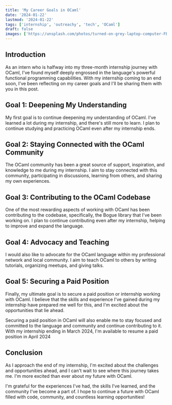 ```yaml
---
title: 'My Career Goals in OCaml'
date: '2024-01-22'
lastmod: '2024-01-22'
tags: ['internship', 'outreachy', 'tech', 'OCaml']
draft: false
images: ['https://unsplash.com/photos/turned-on-grey-laptop-computer-FBNxmwEVpAc']
---
```


## Introduction

As an intern who is halfway into my three-month internship journey with OCaml, I've found myself deeply engrossed in the language's powerful functional programming capabilities. With my internship coming to an end soon, I've been reflecting on my career goals and I'll be sharing them with you in this post.

## Goal 1: Deepening My Understanding

My first goal is to continue deepening my understanding of OCaml. I've learned a lot during my internship, and there's still more to learn. I plan to continue studying and practicing OCaml even after my internship ends.

## Goal 2: Staying Connected with the OCaml Community

The OCaml community has been a great source of support, inspiration, and knowledge to me during my internship. I aim to stay connected with this community, participating in discussions, learning from others, and sharing my own experiences.

## Goal 3: Contributing to the OCaml Codebase

One of the most rewarding aspects of working with OCaml has been contributing to the codebase, specifically, the Bogue library that I've been working on. I plan to continue contributing even after my internship, helping to improve and expand the language.

## Goal 4: Advocacy and Teaching

I would also like to advocate for the OCaml language within my professional network and local community. I aim to teach OCaml to others by writing tutorials, organizing meetups, and giving talks.

## Goal 5: Securing a Paid Position

Finally, my ultimate goal is to secure a paid position or internship working with OCaml. I believe that the skills and experience I've gained during my internship have prepared me well for this, and I'm excited about the opportunities that lie ahead. 

Securing a paid position in OCaml will also enable me to stay focused and committed to the language and community and continue contributing to it. With my internship ending in March 2024, I'm available to resume a paid position in April 2024

## Conclusion

As I approach the end of my internship, I'm excited about the challenges and opportunities ahead, and I can't wait to see where this journey takes me. I'm more excited than ever about my future with OCaml. 

I'm grateful for the experiences I've had, the skills I've learned, and the community I've become a part of. I hope to continue a future with OCaml filled with code, community, and countless learning opportunities!
